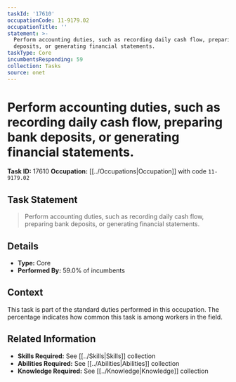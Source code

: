 ```yaml
---
taskId: '17610'
occupationCode: 11-9179.02
occupationTitle: ''
statement: >-
  Perform accounting duties, such as recording daily cash flow, preparing bank
  deposits, or generating financial statements.
taskType: Core
incumbentsResponding: 59
collection: Tasks
source: onet
---
```

# Perform accounting duties, such as recording daily cash flow, preparing bank deposits, or generating financial statements.

**Task ID:** 17610
**Occupation:** [[../Occupations|Occupation]] with code `11-9179.02`

## Task Statement

> Perform accounting duties, such as recording daily cash flow, preparing bank deposits, or generating financial statements.

## Details

- **Type:** Core
- **Performed By:** 59.0% of incumbents

## Context

This task is part of the standard duties performed in this occupation. The percentage indicates how common this task is among workers in the field.

## Related Information

- **Skills Required:** See [[../Skills|Skills]] collection
- **Abilities Required:** See [[../Abilities|Abilities]] collection
- **Knowledge Required:** See [[../Knowledge|Knowledge]] collection
